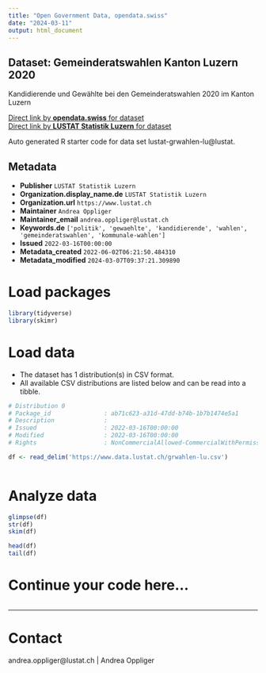 ```yaml
---
title: "Open Government Data, opendata.swiss"
date: "2024-03-11"
output: html_document
---
```


## Dataset: Gemeinderatswahlen Kanton Luzern 2020

Kandidierende und Gewählte bei den Gemeinderatswahlen 2020 im Kanton Luzern

[Direct link by **opendata.swiss** for dataset](https://opendata.swiss/de/dataset/gemeinderatswahlen-kanton-luzern)<br>
[Direct link by **LUSTAT Statistik Luzern** for dataset](https://www.lustat.ch/daten?stichwort=gemeinderatswahlen)

Auto generated R starter code for data set lustat-grwahlen-lu@lustat.

## Metadata

- **Publisher** `LUSTAT Statistik Luzern`
- **Organization.display_name.de** `LUSTAT Statistik Luzern`
- **Organization.url** `https://www.lustat.ch`
- **Maintainer** `Andrea Oppliger`
- **Maintainer_email** `andrea.oppliger@lustat.ch`
- **Keywords.de** `['politik', 'gewaehlte', 'kandidierende', 'wahlen', 'gemeinderatswahlen', 'kommunale-wahlen']`
- **Issued** `2022-03-16T00:00:00`
- **Metadata_created** `2022-06-02T06:21:50.484310`
- **Metadata_modified** `2024-03-07T09:37:21.309890`


# Load packages

```r

library(tidyverse)
library(skimr)

```

# Load data

-   The dataset has 1 distribution(s) in CSV format.
-   All available CSV distributions are listed below and can be read into a tibble.

```r

# Distribution 0
# Package_id               : ab71c623-a31d-47dd-b74b-1b7b1474e5a1
# Description              : 
# Issued                   : 2022-03-16T00:00:00
# Modified                 : 2022-03-16T00:00:00
# Rights                   : NonCommercialAllowed-CommercialWithPermission-ReferenceRequired

df <- read_delim('https://www.data.lustat.ch/grwahlen-lu.csv')



```

# Analyze data

```r

glimpse(df)
str(df)
skim(df)

head(df)
tail(df)

```

# Continue your code here...

```r

```

------------------------------------------------------------------------

# Contact

andrea.oppliger@lustat.ch | Andrea Oppliger
